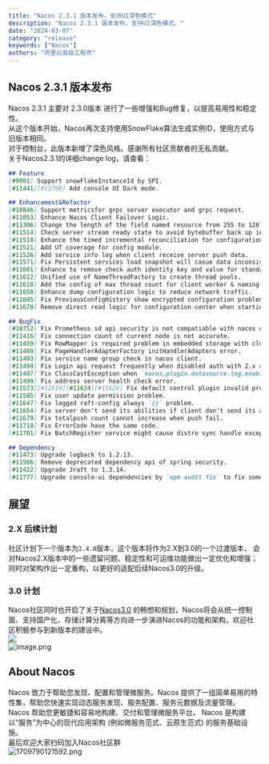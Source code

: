 ```yaml
---
title: "Nacos 2.3.1 版本发布，支持UI深色模式"
description: "Nacos 2.3.1 版本发布，支持UI深色模式。"
date: "2024-03-07"
category: "release"
keywords: ["Nacos"]
authors: "阿里云高级工程师"
---
```


<a name="GG18o"></a>
## Nacos 2.3.1 版本发布
Nacos 2.3.1 主要对 2.3.0版本 进行了一些增强和Bug修复，以提高易用性和稳定性。 <br />从这个版本开始，Nacos再次支持使用SnowFlake算法生成实例ID，使用方式与旧版本相同。 <br />对于控制台，此版本新增了深色风格。感谢所有社区贡献者的无私贡献。<br />关于Nacos2.3.1的详细change log，请查看： 
```markdown
## Feature
[#9001] Support snowFlakeInstanceId by SPI.
[#11441][#11708] Add console UI Dark mode.

## Enhancement&Refactor
[#10846] Support metricsfor grpc server executor and grpc request.
[#11053] Enhance Nacos Client Failover Logic.
[#11306] Change the length of the field named resource from 255 to 128.
[#11514] Check server stream ready state to avoid bytebuffer back up in flow control pending write queue.
[#11518] Enhance the timed incremental reconciliation for configuration center.
[#11521] Add UT coverage for config module.
[#11526] Add service info log when client receive server push data.
[#11571] Fix Persistent services load snapshot will casue data inconsistent by thread safety.
[#11601] Enhance to remove check auth identity key and value for standalone mode.
[#11612] Unified use of NameThreadFactory to create thread pools.
[#11618] Add the config of max thread count for client worker & naming polling.
[#11658] Enhance dump configuration logic to reduce network traffic.
[#11695] Fix PreviousConfigHistory show encrypted configuration problem.
[#11670] Remove direct read logic for configuration center when starting with derby.

## BugFix
[#10752] Fix Prometheus sd api security is not compatiable with nacos original security configs.
[#11416] Fix connection count of current node is not accurate.
[#11459] Fix RowMapper is required problem in embedded storage with cluster.
[#11489] Fix PageHandlerAdapterFactory initHandlerAdapters error.
[#11493] Fix service name group check in nacos client.
[#11494] Fix Login api request frequently when disabled auth with 2.x client.
[#11497] Fix ClassCastException when `nacos.plugin.datasource.log.enabled=true`.
[#11499] Fix address server health check error.
[#11573][#11619][#11624][#11626] Fix default control plugin invalid problem.
[#11595] Fix user update permission problem.
[#11647] Fix logged raft-config always `{}` problem.
[#11654] Fix server don't send its abilities if client don't send its abilities when setting up connection.
[#11679] Fix totalpush count cannot increase when push fail.
[#11718] Fix ErrorCode have the same code.
[#11701] Fix BatchRegister service might cause distro sync handle exception and data delay after timeout.

## Dependency
[#11473] Upgrade logback to 1.2.13.
[#11586] Remove deprecated dependency api of spring security.
[#11422] Upgrade Jraft to 1.3.14.
[#11777] Upgrade console-ui dependencies by `npm audit fix` to fix some ui security.
```
<a name="TQS9F"></a>
## 展望
<a name="RBzcg"></a>
### 2.X 后续计划
社区计划下一个版本为`2.4.0`版本，这个版本将作为2.X到3.0的一个过渡版本， 会对Nacos2.X版本中的一些遗留问题、稳定性和可运维功能做出一定优化和增强；同时对架构作出一定重构，以更好的适配后续Nacos3.0的升级。
<a name="Q5fbA"></a>
### 3.0 计划
Nacos社区同时也开启了关于[Nacos3.0](https://mp.weixin.qq.com/s/8UwwD_WxSJINP8Qr_1wogg) 的畅想和规划，Nacos将会从统一控制面、支持国产化、存储计算分离等方向进一步演进Nacos的功能和架构，欢迎社区积极参与到新版本的建设中。<br />![](https://cdn.nlark.com/yuque/0/2023/png/1577777/1698198629123-af9f1216-f996-4ac2-81bf-436048823d21.png#from=url&id=PtLUy&originHeight=914&originWidth=3787&originalType=binary&ratio=2&rotation=0&showTitle=false&status=done&style=none&title=)<br />![image.png](https://cdn.nlark.com/yuque/0/2022/png/1577777/1660125280551-a2e881fe-d25e-4ebb-a28f-8e56683deef1.png#clientId=uf10cb19a-105c-4&crop=0&crop=0&crop=1&crop=1&from=url&id=Z9to1&margin=%5Bobject%20Object%5D&name=image.png&originHeight=794&originWidth=1650&originalType=binary&ratio=1&rotation=0&showTitle=false&size=185821&status=done&style=none&taskId=u63849e10-1dae-45cb-b559-04d106ebe86&title=#crop=0&crop=0&crop=1&crop=1&id=rUihF&originHeight=794&originWidth=1650&originalType=binary&ratio=1&rotation=0&showTitle=false&status=done&style=none&title=#from=url&id=ltpbb&originHeight=794&originWidth=1650&originalType=binary&ratio=2&rotation=0&showTitle=false&status=done&style=none&title=)
<a name="wQhjj"></a>
## About Nacos
Nacos 致力于帮助您发现、配置和管理微服务。Nacos 提供了一组简单易用的特性集，帮助您快速实现动态服务发现、服务配置、服务元数据及流量管理。<br />Nacos 帮助您更敏捷和容易地构建、交付和管理微服务平台。 Nacos 是构建以“服务”为中心的现代应用架构 (例如微服务范式、云原生范式) 的服务基础设施。<br />最后欢迎大家扫码加入Nacos社区群<br />![1709790121592.png](https://intranetproxy.alipay.com/skylark/lark/0/2024/png/297800/1709790173653-e1e38c79-7712-48c2-b3f7-fe889f97d330.png#clientId=u083bd1c9-c197-4&from=drop&height=604&id=u87a51673&originHeight=407&originWidth=432&originalType=binary&ratio=2&rotation=0&showTitle=false&size=33676&status=done&style=none&taskId=u12810da6-ec7a-46a0-bc72-b779d0da31f&title=&width=641)

